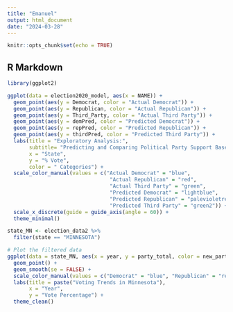 ```yaml
---
title: "Emanuel"
output: html_document
date: "2024-03-28"
---
```


```r
knitr::opts_chunk$set(echo = TRUE)
```

## R Markdown

```r
library(ggplot2)
```


```r

ggplot(data = election2020_model, aes(x = NAME)) +
  geom_point(aes(y = Democrat, color = "Actual Democrat")) + 
  geom_point(aes(y = Republican, color = "Actual Republican")) + 
  geom_point(aes(y = Third_Party, color = "Actual Third Party")) +
  geom_point(aes(y = demPred, color = "Predicted Democrat")) +
  geom_point(aes(y = repPred, color = "Predicted Republican")) +
  geom_point(aes(y = thirdPred, color = "Predicted Third Party")) + 
  labs(title = "Exploratory Analysis:",
       subtitle= "Predicting and Comparing Political Party Support Based on Demographic Factors",
       x = "State",
       y = "% Vote",
       color = " Categories") + 
  scale_color_manual(values = c("Actual Democrat" = "blue", 
                                 "Actual Republican" = "red", 
                                 "Actual Third Party" = "green",
                                 "Predicted Democrat" = "lightblue", 
                                 "Predicted Republican" = "palevioletred1", 
                                 "Predicted Third Party" = "green2")) +
  scale_x_discrete(guide = guide_axis(angle = 60)) + 
  theme_minimal()


```

```r


state_MN <- election_data2 %>% 
  filter(state == "MINNESOTA")

# Plot the filtered data
ggplot(data = state_MN, aes(x = year, y = party_total, color = new_party)) +
  geom_point() +
  geom_smooth(se = FALSE) + 
  scale_color_manual(values = c("Democrat" = "blue", "Republican" = "red", "Third_Party" = "green")) +
  labs(title = paste("Voting Trends in Minnesota"),
       x = "Year",
       y = "Vote Percentage") +
  theme_clean()

```

